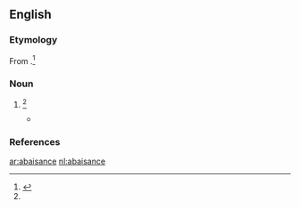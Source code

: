 ==English==

===Etymology===
From {{etyl|fro|en}} {{term|abaissance|lang=en}}.<ref name=SOED>{{R:SOED5|page=2}}</ref>

===Noun===
{{en-noun}}

# {{obsolete form of|obeisance|lang=en}} {{defdate|from the late 17th century to the mid 18th century}}<ref name=SOED/>
#* {{quote-book|title=The art of contentment|author=Richard Allestree|year=1675|passage=Haman can find no gust in all the sensualities of the Persian Court, because a poor despicable Jew denies his '''abaisance'''.}}

===References===
<references/>

[[ar:abaisance]]
[[nl:abaisance]]